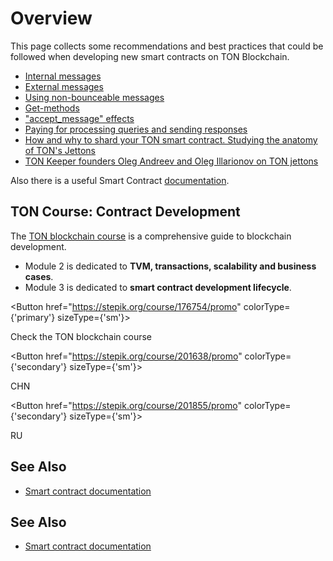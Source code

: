 
# Overview

This page collects some recommendations and best practices that could be followed when developing new smart contracts on TON Blockchain.

- [Internal messages](/v3/documentation/smart-contracts/message-management/internal-messages)
- [External messages](/v3/documentation/smart-contracts/message-management/external-messages)
- [Using non-bounceable messages](/v3/documentation/smart-contracts/message-management/non-bounceable-messages)
- [Get-methods](/v3/guidelines/smart-contracts/get-methods)
- ["accept_message" effects](/v3/documentation/smart-contracts/transaction-fees/accept-message-effects)
- [Paying for processing queries and sending responses](/v3/documentation/smart-contracts/transaction-fees/forward-fees)
- [How and why to shard your TON smart contract. Studying the anatomy of TON's Jettons](https://blog.ton.org/how-to-shard-your-ton-smart-contract-and-why-studying-the-anatomy-of-tons-jettons)
- [TON Keeper founders Oleg Andreev and Oleg Illarionov on TON jettons](https://www.youtube.com/watch?v=oEO29KmOpv4)

Also there is a useful Smart Contract [documentation](/v3/documentation/smart-contracts/overview).

## TON Course: Contract Development

The [TON blockchain course](https://stepik.org/course/176754/) is a comprehensive guide to blockchain development.

- Module 2 is dedicated to **TVM, transactions, scalability and business cases**.
- Module 3 is dedicated to **smart contract development lifecycle**.

<Button href="https://stepik.org/course/176754/promo"
        colorType={'primary'} sizeType={'sm'}>

Check the TON blockchain course

</Button>

<Button href="https://stepik.org/course/201638/promo"
        colorType={'secondary'} sizeType={'sm'}>

CHN

</Button>

<Button href="https://stepik.org/course/201855/promo"
        colorType={'secondary'} sizeType={'sm'}>

RU

</Button>

## See Also

- [Smart contract documentation](/v3/documentation/smart-contracts/overview/)

## See Also

- [Smart contract documentation](/v3/documentation/smart-contracts/overview/)
